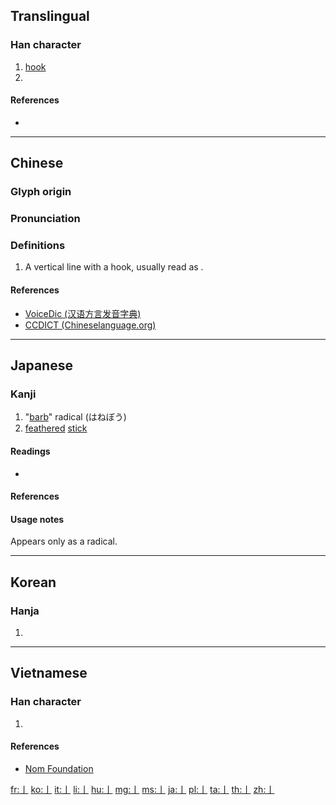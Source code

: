 ==Translingual==
{{stroke order|type=animate}}

===Han character===
{{Han char|rn=6|rad=亅|as=00|sn=1|four=|canj=LI}}

# [[hook]]
# {{mul-kangxi radical-def}}

====References====
* {{Han ref|kx=0085.090|dkj=00224|dj=0173.180|hdz=10028.030|uh=4E85|ud=20101}}

----

==Chinese==
{{zh-forms}}

===Glyph origin===
{{Han etym}}

===Pronunciation===
{{zh-pron
|m=jué
|c=kyut3
|h=pfs=khiet/kiet
|mn=koa̍t
|w=
|mc=y
|oc=
|ma=|ma2=
|cat=
}}

===Definitions===
{{zh-hanzi}}

# A vertical line with a hook, usually read as {{zh-l|豎勾}}.

====References====
* [http://cn.voicedic.com/ VoiceDic (汉语方言发音字典)]
* [http://www.chineselanguage.org/dictionaries/?mode=view&module=chardict&query=%E4%BA%85 CCDICT (Chineselanguage.org)]

----

==Japanese==

===Kanji===
{{ja-kanji|grade=r|rs=亅00}}

# "[[barb]]" radical (はねぼう)
# [[feathered]] [[stick]]

====Readings====
* {{ja-readings|on=[[けつ]] ([[ketsu]])|kun=[[かぎ]] ([[kagi]])}}

====References====
{{ja-kref
|jis=502D
|ku=4813
|shift=98AB
|euc=D0AD
|freq=''radical''
|nelson=''not listed''
|newnelson=66
|halpern=3347
|kld=''not listed''
|heisig=''not listed''
|tuttle=0a1.4
}}

====Usage notes====
Appears only as a radical.

----

==Korean==

===Hanja===
{{ko-hanja|hangeul=궐|rv=gwol|mr=kwŏl|y=kwel}}

# {{defn|lang=ko|sort=亅00}}

----

==Vietnamese==

===Han character===
{{vi-hantu|[[quyết]]|rs=亅00}}

# {{defn|lang=vi|sort=亅00}}

====References====
* [http://nomfoundation.org/common/nom_details.php?codepoint=4e85 Nom Foundation]

[[Category:CJKV radicals| ]]

[[fr:亅]]
[[ko:亅]]
[[it:亅]]
[[li:亅]]
[[hu:亅]]
[[mg:亅]]
[[ms:亅]]
[[ja:亅]]
[[pl:亅]]
[[ta:亅]]
[[th:亅]]
[[zh:亅]]